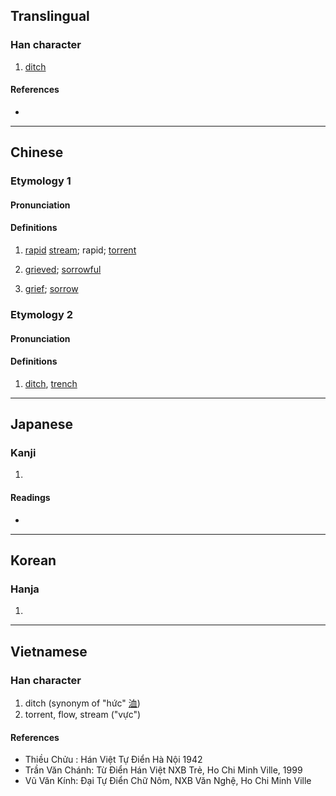 {{character info/new}}
==Translingual==

===Han character===
{{Han char|rn=85|rad=水|as=08|sn=11|four=33150|canj=EIRM|ids=⿰氵或}}

# [[ditch]]

====References====
* {{Han ref|kx=0630.200|dkj=17662|dj=1033.010|hdz=31643.040|uh=6DE2|ud=28130|bh=D5E7|bd=54759}}

----

==Chinese==
{{zh-forms}}

===Etymology 1===
====Pronunciation====
{{zh-pron
|m=yù
|c=wik6,gwik1
|mc=y
|oc=y
|ma=
|cat=n,a
}}

====Definitions====
{{zh-hanzi}}

# [[rapid]] [[stream]]; rapid; [[torrent]]
# {{lb|zh|archaic}} [[grieved]]; [[sorrowful]]
# {{lb|zh|archaic}} [[grief]]; [[sorrow]]

===Etymology 2===
====Pronunciation====
{{zh-pron
|m=xù
|c=
|ma=
|cat=n
}}

====Definitions====
{{zh-hanzi}}

# {{lb|zh|archaic}} [[ditch]], [[trench]]

----

==Japanese==

===Kanji===
{{ja-kanji|grade=|rs=水08}}

# {{rfdef|ja|sort=水08}}

====Readings====
* {{ja-readings|on=[[よく]] (yoku), [[いき]] (iki), [[いつ]] (itsu), [[いち]] (ichi)|kun=[[はやい]] (hayai)}}

----

==Korean==

===Hanja===
{{ko-hanja|hangeul=역|eumhun=|rv=yeok|mr=yŏk|y=yek}}

# {{rfdef|ko|sort=水08}}

----

==Vietnamese==

===Han character===
{{vi-hantu|[[vực]], [[vặc]], [[hức]]|rs=水08}}

# ditch (synonym of "hức" [[洫]])
# torrent, flow, stream ("vực")

====References====
* Thiều Chửu : Hán Việt Tự Điển Hà Nội 1942
* Trần Văn Chánh: Từ Điển Hán Việt NXB Trẻ, Ho Chi Minh Ville, 1999
* Vũ Văn Kính: Đại Tự Điển Chữ Nôm, NXB Văn Nghệ, Ho Chi Minh Ville